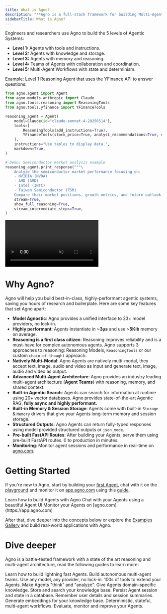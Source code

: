 ```yaml
---
title: What is Agno?
description: "**Agno is a full-stack framework for building Multi-Agent Systems.**"
sidebarTitle: What is Agno?
---
```


Engineers and researchers use Agno to build the 5 levels of Agentic Systems:
- **Level 1:** Agents with tools and instructions.
- **Level 2:** Agents with knowledge and storage.
- **Level 3:** Agents with memory and reasoning.
- **Level 4:** Teams of Agents with collaboration and coordination.
- **Level 5:** Multi-Agent Workflows with state and determinism.

Example: Level 1 Reasoning Agent that uses the YFinance API to answer questions:

```python Reasoning Finance Agent
from agno.agent import Agent
from agno.models.anthropic import Claude
from agno.tools.reasoning import ReasoningTools
from agno.tools.yfinance import YFinanceTools

reasoning_agent = Agent(
    model=Claude(id="claude-sonnet-4-20250514"),
    tools=[
        ReasoningTools(add_instructions=True),
        YFinanceTools(stock_price=True, analyst_recommendations=True, company_info=True, company_news=True),
    ],
    instructions="Use tables to display data.",
    markdown=True,
)

# Demo: Semiconductor market analysis example
reasoning_agent.print_response("""\
    Analyze the semiconductor market performance focusing on:
    - NVIDIA (NVDA)
    - AMD (AMD)
    - Intel (INTC)
    - Taiwan Semiconductor (TSM)
    Compare their market positions, growth metrics, and future outlook.""",
    stream=True,
    show_full_reasoning=True,
    stream_intermediate_steps=True,
)
```

<Frame caption="Here's the Reasoning Finance Agent in action">
  <video
    autoPlay
    muted
    controls
    className="w-full aspect-video"
    style={{ borderRadius: '8px' }}
    src="/videos/reasoning_finance_agent.mp4"
  ></video>
</Frame>

# Why Agno?

Agno will help you build best-in-class, highly-performant agentic systems, saving you hours of research and boilerplate. Here are some key features that set Agno apart:

- **Model Agnostic**: Agno provides a unified interface to 23+ model providers, no lock-in.
- **Highly performant**: Agents instantiate in **~3μs** and use **~5Kib** memory on average.
- **Reasoning is a first class citizen**: Reasoning improves reliability and is a must-have for complex autonomous agents. Agno supports 3 approaches to reasoning: Reasoning Models, `ReasoningTools` or our custom `chain-of-thought` approach.
- **Natively Multi-Modal**: Agno Agents are natively multi-modal, they accept text, image, audio and video as input and generate text, image, audio and video as output.
- **Advanced Multi-Agent Architecture**: Agno provides an industry leading multi-agent architecture (**Agent Teams**) with reasoning, memory, and shared context.
- **Built-in Agentic Search**: Agents can search for information at runtime using 20+ vector databases. Agno provides state-of-the-art Agentic RAG, **fully async and highly performant.**
- **Built-in Memory & Session Storage**: Agents come with built-in `Storage` & `Memory` drivers that give your Agents long-term memory and session storage.
- **Structured Outputs**: Agno Agents can return fully-typed responses using model provided structured outputs or `json_mode`.
- **Pre-built FastAPI Routes**: After building your Agents, serve them using pre-built FastAPI routes. 0 to production in minutes.
- **Monitoring**: Monitor agent sessions and performance in real-time on [agno.com](https://app.agno.com).

# Getting Started

If you're new to Agno, start by building your [first Agent](/introduction/agents), chat with it on the [playground](/introduction/playground) and monitor it on [app.agno.com](https://app.agno.com) using this [guide](/introduction/monitoring).

<CardGroup cols={3}>
  <Card
    title="Build your first Agents"
    icon="user-astronaut"
    iconType="duotone"
    href="/introduction/agents"
  >
    Learn how to build Agents with Agno
  </Card>
  <Card
    title="Agent Playground"
    icon="comment-dots"
    iconType="duotone"
    href="introduction/playground"
  >
    Chat with your Agents using a beautiful Agent UI
  </Card>
  <Card
    title="Agent Monitoring"
    icon="rocket-launch"
    iconType="duotone"
    href="introduction/monitoring"
  >
    Monitor your Agents on [agno.com](https://app.agno.com)
  </Card>
</CardGroup>

After that, dive deeper into the concepts below or explore the [Examples Gallery](/examples) and build real-world applications with Agno.

# Dive deeper

Agno is a battle-tested framework with a state of the art reasoning and multi-agent architecture, read the following guides to learn more:

<CardGroup cols={3}>
  <Card title="Agents" icon="user-astronaut" iconType="duotone" href="/agents">
    Learn how to build lightning fast Agents.
  </Card>
  <Card title="Teams" icon="microchip" iconType="duotone" href="/teams">
    Build autonomous multi-agent teams.
  </Card>
  <Card title="Models" icon="cube" iconType="duotone" href="/models">
    Use any model, any provider, no lock-in.
  </Card>
  <Card
    title="Tools"
    icon="screwdriver-wrench"
    iconType="duotone"
    href="/tools"
  >
    100s of tools to extend your Agents.
  </Card>
  <Card title="Reasoning" icon="brain-circuit" iconType="duotone" href="/reasoning">
    Make Agents "think" and "analyze".
  </Card>
  <Card title="Knowledge" icon="server" iconType="duotone" href="/knowledge">
    Give Agents domain-specific knowledge.
  </Card>
  <Card
    title="Vector Databases"
    icon="spider-web"
    iconType="duotone"
    href="/vectordb"
  >
    Store and search your knowledge base.
  </Card>
  <Card title="Storage" icon="database" iconType="duotone" href="/storage">
    Persist Agent session and state in a database.
  </Card>
  <Card
    title="Memory"
    icon="lightbulb"
    iconType="duotone"
    href="/agents/memory"
  >
    Remember user details and session summaries.
  </Card>
  <Card
    title="Embeddings"
    icon="network-wired"
    iconType="duotone"
    href="/embedder"
  >
    Generate embeddings for your knowledge base.
  </Card>
  <Card
    title="Workflows"
    icon="diagram-project"
    iconType="duotone"
    href="/workflows"
  >
    Deterministic, stateful, multi-agent workflows.
  </Card>
  <Card
    title="Evals"
    icon="shield"
    iconType="duotone"
    href="/evals"
  >
    Evaluate, monitor and improve your Agents.
  </Card>
</CardGroup>
